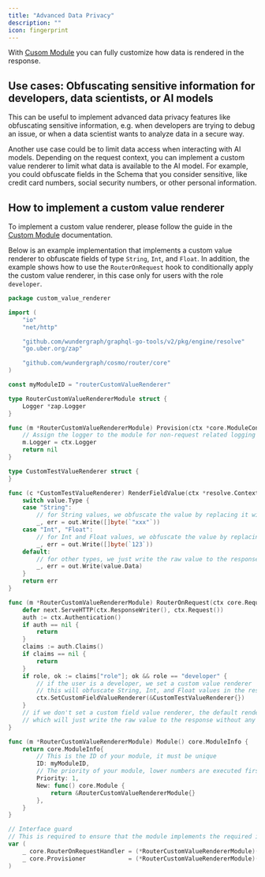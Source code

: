 ```yaml
---
title: "Advanced Data Privacy"
description: ""
icon: fingerprint
---
```


With [Cusom Module](/router/custom-modules) you can fully customize how data is rendered in the response.

## Use cases: Obfuscating sensitive information for developers, data scientists, or AI models

This can be useful to implement advanced data privacy features like obfuscating sensitive information,
e.g. when developers are trying to debug an issue,
or when a data scientist wants to analyze data in a secure way.

Another use case could be to limit data access when interacting with AI models.
Depending on the request context, you can implement a custom value renderer to limit what data is available to the AI model.
For example, you could obfuscate fields in the Schema that you consider sensitive,
like credit card numbers, social security numbers, or other personal information.

## How to implement a custom value renderer

To implement a custom value renderer,
please follow the guide in the [Custom Module](/router/custom-modules) documentation.

Below is an example implementation that implements a custom value renderer to obfuscate fields of type `String`, `Int`, and `Float`.
In addition, the example shows how to use the `RouterOnRequest` hook to conditionally apply the custom value renderer,
in this case only for users with the role `developer`.

```go
package custom_value_renderer

import (
	"io"
	"net/http"

	"github.com/wundergraph/graphql-go-tools/v2/pkg/engine/resolve"
	"go.uber.org/zap"

	"github.com/wundergraph/cosmo/router/core"
)

const myModuleID = "routerCustomValueRenderer"

type RouterCustomValueRendererModule struct {
	Logger *zap.Logger
}

func (m *RouterCustomValueRendererModule) Provision(ctx *core.ModuleContext) error {
	// Assign the logger to the module for non-request related logging
	m.Logger = ctx.Logger
	return nil
}

type CustomTestValueRenderer struct {
}

func (c *CustomTestValueRenderer) RenderFieldValue(ctx *resolve.Context, value resolve.FieldValue, out io.Writer) (err error) {
	switch value.Type {
	case "String":
		// for String values, we obfuscate the value by replacing it with "xxx"
		_, err = out.Write([]byte(`"xxx"`))
	case "Int", "Float":
		// for Int and Float values, we obfuscate the value by replacing it with 123
		_, err = out.Write([]byte(`123`))
	default:
		// for other types, we just write the raw value to the response
		_, err = out.Write(value.Data)
	}
	return err
}

func (m *RouterCustomValueRendererModule) RouterOnRequest(ctx core.RequestContext, next http.Handler) {
	defer next.ServeHTTP(ctx.ResponseWriter(), ctx.Request())
	auth := ctx.Authentication()
	if auth == nil {
		return
	}
	claims := auth.Claims()
	if claims == nil {
		return
	}
	if role, ok := claims["role"]; ok && role == "developer" {
		// if the user is a developer, we set a custom value renderer
		// this will obfuscate String, Int, and Float values in the response
		ctx.SetCustomFieldValueRenderer(&CustomTestValueRenderer{})
	}
    // if we don't set a custom field value renderer, the default renderer will be used
    // which will just write the raw value to the response without any obfuscation
}

func (m *RouterCustomValueRendererModule) Module() core.ModuleInfo {
	return core.ModuleInfo{
		// This is the ID of your module, it must be unique
		ID: myModuleID,
		// The priority of your module, lower numbers are executed first
		Priority: 1,
		New: func() core.Module {
			return &RouterCustomValueRendererModule{}
		},
	}
}

// Interface guard
// This is required to ensure that the module implements the required interfaces
var (
	_ core.RouterOnRequestHandler = (*RouterCustomValueRendererModule)(nil)
	_ core.Provisioner            = (*RouterCustomValueRendererModule)(nil)
)
```